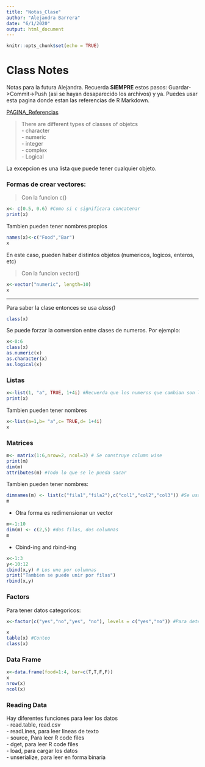 ```yaml
---
title: "Notas_Clase"
author: "Alejandra Barrera"
date: "6/1/2020"
output: html_document
---
```


```r
knitr::opts_chunk$set(echo = TRUE)
```

# Class Notes

Notas para la futura Alejandra. Recuerda **SIEMPRE** estos pasos: Guardar->Commit->Push (asi se hayan desaparecido los archivos) y ya. Puedes usar esta pagina donde estan las referencias de R Markdown.

[PAGINA_Referencias](https://rstudio.com/wp-content/uploads/2015/03/rmarkdown-reference.pdf)

> There are different types of classes of objetcs  
- character  
- numeric  
- integer  
- complex  
- Logical  

La excepcion es una lista que puede tener cualquier objeto. 

### Formas de crear vectores:  
> Con la funcion c()  

```r
x<- c(0.5, 0.6) #Como si c significara concatenar
print(x)
```
Tambien pueden tener nombres propios
```r
names(x)<-c("Food","Bar")
x
```
En este caso, pueden haber distintos objetos (numericos, logicos, enteros, etc)

> Con la funcion vector() 

```r
x<-vector("numeric", length=10)
x
```
***
Para saber la clase entonces se usa *class()*
```r
class(x)
```
Se puede forzar la conversion entre clases de numeros. Por ejemplo:
```r
x<-0:6
class(x)
as.numeric(x)
as.character(x)
as.logical(x)
```
 
### Listas
```r
x<-list(1, "a", TRUE, 1+4i) #Recuerda que los numeros que cambian son los indices de los vectores, tienen dobles corchetes cuadrados
print(x)
```
Tambien pueden tener nombres
```r
x<-list(a=1,b= "a",c= TRUE,d= 1+4i)
x
```
### Matrices
```r
m<- matrix(1:6,nrow=2, ncol=3) # Se construye column wise
print(m)
dim(m)
attributes(m) #Todo lo que se le pueda sacar
```
Tambien pueden tener nombres:
```r
dimnames(m) <- list(c("fila1","fila2"),c("col1","col2","col3")) #Se usa una listaaa
m
```

* Otra forma es redimensionar un vector
```r
m<-1:10
dim(m) <- c(2,5) #dos filas, dos columnas
m
```
* Cbind-ing and rbind-ing
```r
x<-1:3
y<-10:12
cbind(x,y) # Los une por columnas
print("Tambien se puede unir por filas")
rbind(x,y)
```

### Factors
Para tener datos categoricos:
```r
x<-factor(c("yes","no","yes", "no"), levels = c("yes","no")) #Para determinar el orden de los niveles.

x
table(x) #Conteo
class(x)

```

### Data Frame
```r
x<-data.frame(food=1:4, bar=c(T,T,F,F))
x
nrow(x)
ncol(x)
```

### Reading Data
Hay diferentes funciones para leer los datos  
- read.table, read.csv  
- readLines, para leer lineas de texto    
- source, Para leer R code files  
- dget, para leer R code files  
- load, para cargar los datos  
- unserialize, para leer en forma binaria







